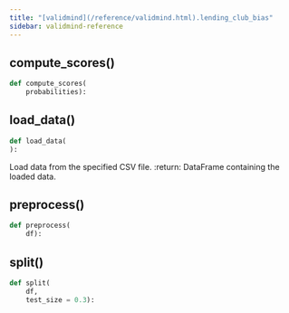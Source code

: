 ```yaml
---
title: "[validmind](/reference/validmind.html).lending_club_bias"
sidebar: validmind-reference
---
```


## compute_scores[()]{.muted}

<!-- function.qmd.jinja2 - function signature -->

```python
def compute_scores(
    probabilities):
```

## load_data[()]{.muted}

<!-- function.qmd.jinja2 - function signature -->

```python
def load_data(
):
```

Load data from the specified CSV file. :return: DataFrame containing the loaded data.

## preprocess[()]{.muted}

<!-- function.qmd.jinja2 - function signature -->

```python
def preprocess(
    df):
```

## split[()]{.muted}

<!-- function.qmd.jinja2 - function signature -->

```python
def split(
    df,
    test_size = 0.3):
```
